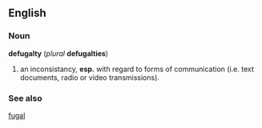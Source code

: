 ==English==
===Noun===
'''defugalty''' (''plural'' '''defugalties''')
# an inconsistancy, '''esp.''' with regard to forms of communication (i.e. text documents, radio or video transmissions).

===See also===
[[fugal]]